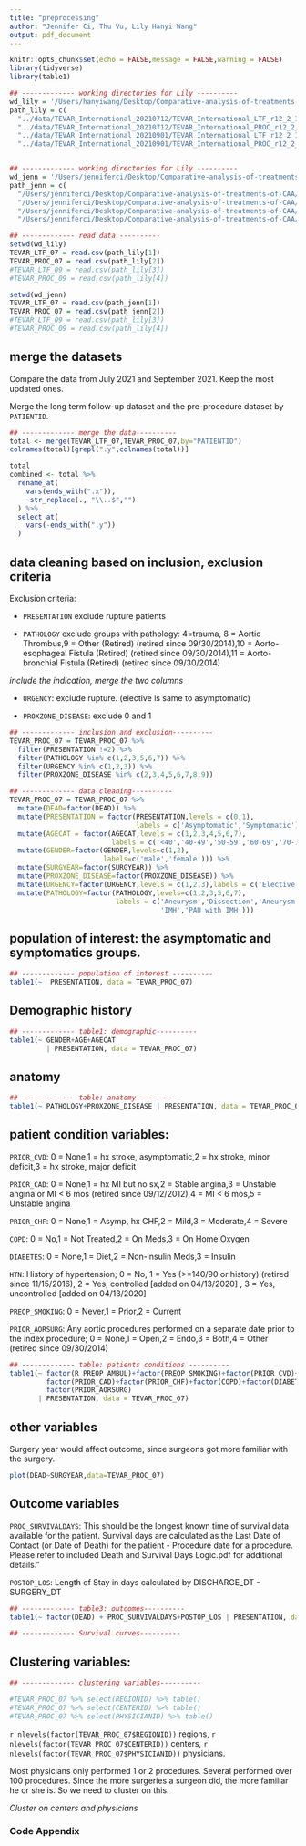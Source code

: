 ```yaml
---
title: "preprocessing"
author: "Jennifer Ci, Thu Vu, Lily Hanyi Wang"
output: pdf_document
---
```


```r
knitr::opts_chunk$set(echo = FALSE,message = FALSE,warning = FALSE)
library(tidyverse)
library(table1)

```


```r
## ------------- working directories for Lily ----------
wd_lily = '/Users/hanyiwang/Desktop/Comparative-analysis-of-treatments-of-CAA'
path_lily = c(
  "../data/TEVAR_International_20210712/TEVAR_International_LTF_r12_2_14_20210701.csv",
  "../data/TEVAR_International_20210712/TEVAR_International_PROC_r12_2_14_20210701.csv",
  "../data/TEVAR_International_20210901/TEVAR_International_LTF_r12_2_14_20210901.csv",
  "../data/TEVAR_International_20210901/TEVAR_International_PROC_r12_2_14_20210901.csv")


## ------------- working directories for Lily ----------
wd_jenn = '/Users/jenniferci/Desktop/Comparative-analysis-of-treatments-of-CAA'
path_jenn = c(
  "/Users/jenniferci/Desktop/Comparative-analysis-of-treatments-of-CAA/TEVAR_International_20210712/TEVAR_International_LTF_r12_2_14_20210701.csv",
  "/Users/jenniferci/Desktop/Comparative-analysis-of-treatments-of-CAA/TEVAR_International_20210712/TEVAR_International_PROC_r12_2_14_20210701.csv",
  "/Users/jenniferci/Desktop/Comparative-analysis-of-treatments-of-CAA/TEVAR_International_20210901/TEVAR_International_LTF_r12_2_14_20210901.csv",
  "/Users/jenniferci/Desktop/Comparative-analysis-of-treatments-of-CAA/TEVAR_International_20210901/TEVAR_International_PROC_r12_2_14_20210901.csv")

## ------------- read data ----------
setwd(wd_lily)
TEVAR_LTF_07 = read.csv(path_lily[1])
TEVAR_PROC_07 = read.csv(path_lily[2])
#TEVAR_LTF_09 = read.csv(path_lily[3])
#TEVAR_PROC_09 = read.csv(path_lily[4])

setwd(wd_jenn)
TEVAR_LTF_07 = read.csv(path_jenn[1])
TEVAR_PROC_07 = read.csv(path_jenn[2])
#TEVAR_LTF_09 = read.csv(path_lily[3])
#TEVAR_PROC_09 = read.csv(path_lily[4])
```

## merge the datasets

Compare the data from July 2021 and September 2021. Keep the most updated ones.

Merge the long term follow-up dataset and the pre-procedure dataset by `PATIENTID`.

```r
## ------------- merge the data----------
total <- merge(TEVAR_LTF_07,TEVAR_PROC_07,by="PATIENTID")
colnames(total)[grepl(".y",colnames(total))]

total
combined <- total %>% 
  rename_at(
    vars(ends_with(".x")),
    ~str_replace(., "\\..$","")
  ) %>% 
  select_at(
    vars(-ends_with(".y"))
  )


```

## data cleaning based on inclusion, exclusion criteria

Exclusion criteria:

- `PRESENTATION` exclude rupture patients

- `PATHOLOGY` exclude groups with pathology: 4=trauma, 8 = Aortic Thrombus,9 = Other (Retired) (retired since 09/30/2014),10 = Aorto-esophageal Fistula (Retired) (retired since 09/30/2014),11 = Aorto-bronchial Fistula (Retired) (retired since 09/30/2014)

*include the indication, merge the two columns*

- `URGENCY`: exclude rupture. (elective is same to asymptomatic)

- `PROXZONE_DISEASE`: exclude 0 and 1 

```r
## ------------- inclusion and exclusion----------
TEVAR_PROC_07 = TEVAR_PROC_07 %>% 
  filter(PRESENTATION !=2) %>%
  filter(PATHOLOGY %in% c(1,2,3,5,6,7)) %>%
  filter(URGENCY %in% c(1,2,3)) %>%
  filter(PROXZONE_DISEASE %in% c(2,3,4,5,6,7,8,9))

## ------------- data cleaning----------
TEVAR_PROC_07 = TEVAR_PROC_07 %>% 
  mutate(DEAD=factor(DEAD)) %>%
  mutate(PRESENTATION = factor(PRESENTATION,levels = c(0,1),
                               labels = c('Asymptomatic','Symptomatic'))) %>%
  mutate(AGECAT = factor(AGECAT,levels = c(1,2,3,4,5,6,7),
                         labels = c('<40','40-49','50-59','60-69','70-79','80-89','>89'))) %>%
  mutate(GENDER=factor(GENDER,levels=c(1,2),
                       labels=c('male','female'))) %>%
  mutate(SURGYEAR=factor(SURGYEAR)) %>%
  mutate(PROXZONE_DISEASE=factor(PROXZONE_DISEASE)) %>%
  mutate(URGENCY=factor(URGENCY,levels = c(1,2,3),labels = c('Elective','Urgent','Emergent'))) %>%
  mutate(PATHOLOGY=factor(PATHOLOGY,levels=c(1,2,3,5,6,7),
                          labels = c('Aneurysm','Dissection','Aneurysm from dissection','PAU',
                                     'IMH','PAU with IMH')))

```


## population of interest: the asymptomatic and symptomatics groups. 

```r
## ------------- population of interest ----------
table1(~  PRESENTATION, data = TEVAR_PROC_07)
```



## Demographic history

```r
## ------------- table1: demographic----------
table1(~ GENDER+AGE+AGECAT
         | PRESENTATION, data = TEVAR_PROC_07)
```

## anatomy

```r
## ------------- table: anatomy ----------
table1(~ PATHOLOGY+PROXZONE_DISEASE | PRESENTATION, data = TEVAR_PROC_07)
```


## patient condition variables:

`PRIOR_CVD`: 0 = None,1 = hx stroke, asymptomatic,2 = hx stroke, minor deficit,3 = hx stroke, major deficit

`PRIOR_CAD`: 0 = None,1 = hx MI but no sx,2 = Stable angina,3 = Unstable angina or MI < 6 mos (retired since 09/12/2012),4 = MI < 6 mos,5 = Unstable angina

`PRIOR_CHF`: 0 = None,1 = Asymp, hx CHF,2 = Mild,3 = Moderate,4 = Severe

`COPD`: 0 = No,1 = Not Treated,2 = On Meds,3 = On Home Oxygen

`DIABETES`: 0 = None,1 = Diet,2 = Non-insulin Meds,3 = Insulin

`HTN`: History of hypertension; 0 = No, 1 = Yes (>=140/90 or history) (retired since 11/15/2016), 2 = Yes, controlled  [added on 04/13/2020] , 3 = Yes, uncontrolled  [added on 04/13/2020]

`PREOP_SMOKING`: 0 = Never,1 = Prior,2 = Current

`PRIOR_AORSURG`: Any aortic procedures performed on a separate date prior to the index procedure; 0 = None,1 = Open,2 = Endo,3 = Both,4 = Other (retired since 09/30/2014)

```r
## ------------- table: patients conditions ----------
table1(~ factor(R_PREOP_AMBUL)+factor(PREOP_SMOKING)+factor(PRIOR_CVD)+
         factor(PRIOR_CAD)+factor(PRIOR_CHF)+factor(COPD)+factor(DIABETES)+factor(HTN)+
         factor(PRIOR_AORSURG)
       | PRESENTATION, data = TEVAR_PROC_07)

```

## other variables

Surgery year would affect outcome, since surgeons got more familiar with the surgery.

```r
plot(DEAD~SURGYEAR,data=TEVAR_PROC_07)
```


## Outcome variables

`PROC_SURVIVALDAYS`: This should be the longest known time of survival data available for the patient. 
Survival days are calculated as the Last Date of Contact (or Date of Death) for the patient - Procedure date for a procedure. Please refer to included Death and Survival Days Logic.pdf for additional details."

`POSTOP_LOS`: Length of Stay in days calculated by DISCHARGE_DT - SURGERY_DT


```r
## ------------- table3: outcomes----------
table1(~ factor(DEAD) + PROC_SURVIVALDAYS+POSTOP_LOS | PRESENTATION, data = TEVAR_PROC_07)

## ------------- Survival curves----------

```

## Clustering variables:

```r
## ------------- clustering variables----------

#TEVAR_PROC_07 %>% select(REGIONID) %>% table() 
#TEVAR_PROC_07 %>% select(CENTERID) %>% table() 
#TEVAR_PROC_07 %>% select(PHYSICIANID) %>% table() 
```

`r nlevels(factor(TEVAR_PROC_07$REGIONID))` regions, `r nlevels(factor(TEVAR_PROC_07$CENTERID))` centers, `r nlevels(factor(TEVAR_PROC_07$PHYSICIANID))` physicians. 

Most physicians only performed 1 or 2 procedures. Several performed over 100 procedures. Since the more surgeries a surgeon did, the more familiar he or she is. So we need to cluster on this.

*Cluster on centers and physicians*

\newpage
### Code Appendix

```r
```


